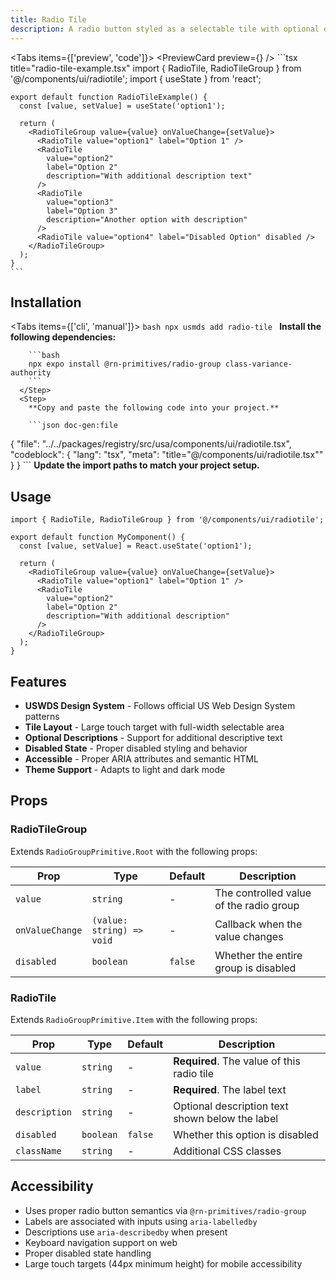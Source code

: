 ```yaml
---
title: Radio Tile
description: A radio button styled as a selectable tile with optional description text, based on USWDS design patterns.
---
```



<Tabs items={['preview', 'code']}>
  <Tab value="preview">
    <PreviewCard preview={<RadioTilePreview />} />
  </Tab>
  <Tab value="code">
    ```tsx title="radio-tile-example.tsx"
    import { RadioTile, RadioTileGroup } from '@/components/ui/radiotile';
    import { useState } from 'react';

    export default function RadioTileExample() {
      const [value, setValue] = useState('option1');

      return (
        <RadioTileGroup value={value} onValueChange={setValue}>
          <RadioTile value="option1" label="Option 1" />
          <RadioTile
            value="option2"
            label="Option 2"
            description="With additional description text"
          />
          <RadioTile
            value="option3"
            label="Option 3"
            description="Another option with description"
          />
          <RadioTile value="option4" label="Disabled Option" disabled />
        </RadioTileGroup>
      );
    }
    ```
  </Tab>
</Tabs>

## Installation

<Tabs items={['cli', 'manual']}>
  <Tab value="cli">
    ```bash
    npx usmds add radio-tile
    ```
  </Tab>
  <Tab value="manual">
    <Steps>
      <Step>
        **Install the following dependencies:**

        ```bash
        npx expo install @rn-primitives/radio-group class-variance-authority
        ```
      </Step>
      <Step>
        **Copy and paste the following code into your project.**

        ```json doc-gen:file
{
  "file": "../../packages/registry/src/usa/components/ui/radiotile.tsx",
  "codeblock": {
    "lang": "tsx",
    "meta": "title=\"@/components/ui/radiotile.tsx\""
  }
}
        ```
      </Step>
      <Step>
        **Update the import paths to match your project setup.**
      </Step>
    </Steps>
  </Tab>
</Tabs>

## Usage

```tsx
import { RadioTile, RadioTileGroup } from '@/components/ui/radiotile';

export default function MyComponent() {
  const [value, setValue] = React.useState('option1');

  return (
    <RadioTileGroup value={value} onValueChange={setValue}>
      <RadioTile value="option1" label="Option 1" />
      <RadioTile
        value="option2"
        label="Option 2"
        description="With additional description"
      />
    </RadioTileGroup>
  );
}
```

## Features

- **USWDS Design System** - Follows official US Web Design System patterns
- **Tile Layout** - Large touch target with full-width selectable area
- **Optional Descriptions** - Support for additional descriptive text
- **Disabled State** - Proper disabled styling and behavior
- **Accessible** - Proper ARIA attributes and semantic HTML
- **Theme Support** - Adapts to light and dark mode

## Props

### RadioTileGroup

Extends `RadioGroupPrimitive.Root` with the following props:

| Prop | Type | Default | Description |
|------|------|---------|-------------|
| `value` | `string` | - | The controlled value of the radio group |
| `onValueChange` | `(value: string) => void` | - | Callback when the value changes |
| `disabled` | `boolean` | `false` | Whether the entire group is disabled |

### RadioTile

Extends `RadioGroupPrimitive.Item` with the following props:

| Prop | Type | Default | Description |
|------|------|---------|-------------|
| `value` | `string` | - | **Required**. The value of this radio tile |
| `label` | `string` | - | **Required**. The label text |
| `description` | `string` | - | Optional description text shown below the label |
| `disabled` | `boolean` | `false` | Whether this option is disabled |
| `className` | `string` | - | Additional CSS classes |

## Accessibility

- Uses proper radio button semantics via `@rn-primitives/radio-group`
- Labels are associated with inputs using `aria-labelledby`
- Descriptions use `aria-describedby` when present
- Keyboard navigation support on web
- Proper disabled state handling
- Large touch targets (44px minimum height) for mobile accessibility
